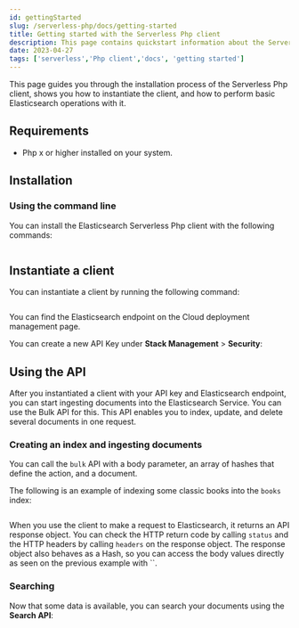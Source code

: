 ```yaml
---
id: gettingStarted
slug: /serverless-php/docs/getting-started
title: Getting started with the Serverless Php client
description: This page contains quickstart information about the Serverless Php client.
date: 2023-04-27
tags: ['serverless','Php client','docs', 'getting started']
---
```


This page guides you through the installation process of the Serverless Php 
client, shows you how to instantiate the client, and how to perform basic 
Elasticsearch operations with it.


## Requirements

* Php x or higher installed on your system.


## Installation


### Using the command line

You can install the Elasticsearch Serverless Php client with the following 
commands:

```bash
```


## Instantiate a client

You can instantiate a client by running the following command:

```php

```

You can find the Elasticsearch endpoint on the Cloud deployment management page.

<DocImage url="images/copy-endpoint.gif" alt="Copy the endpoint for Elasticsearch"/>

You can create a new API Key under **Stack Management** > **Security**:

<DocImage url="images/setup-api-key.gif" alt="Create and copy Apy Key"/>


## Using the API

After you instantiated a client with your API key and Elasticsearch endpoint, 
you can start ingesting documents into the Elasticsearch Service. You can use 
the Bulk API for this. This API enables you to index, update, and delete several 
documents in one request.


### Creating an index and ingesting documents

You can call the `bulk` API with a body parameter, an array of hashes that 
define the action, and a document. 

The following is an example of indexing some classic books into the `books` 
index:

```php

```

When you use the client to make a request to Elasticsearch, it returns an API 
response object. You can check the HTTP return code by calling `status` and the 
HTTP headers by calling `headers` on the response object. The response object 
also behaves as a Hash, so you can access the body values directly as seen on 
the previous example with ``.


### Searching

Now that some data is available, you can search your documents using the 
**Search API**:

```php
```